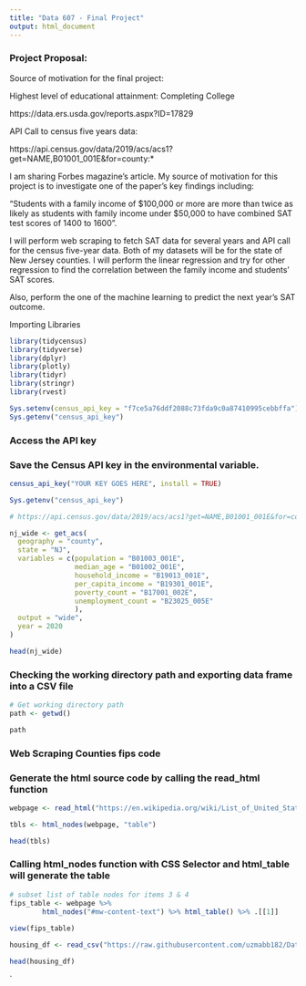 ```yaml
---
title: "Data 607 - Final Project"
output: html_document
---
```


### Project Proposal:

Source of motivation for the final project: 


Highest level of educational attainment:	Completing College

 https://data.ers.usda.gov/reports.aspx?ID=17829

API Call to census five years data:

https://api.census.gov/data/2019/acs/acs1?get=NAME,B01001_001E&for=county:*

I am sharing Forbes magazine's article. My source of motivation for this project is to investigate one of the paper’s key findings including:

"Students with a family income of $100,000 or more are more than twice as likely as students with family income under $50,000 to have combined SAT test scores of 1400 to 1600".

I will perform web scraping to fetch SAT data for several years and API call for the census five-year data. Both of my datasets will be for the state of New Jersey counties. I will perform the linear regression and try for other regression to find the correlation between the family income and students' SAT scores.

Also, perform the one of the machine learning to predict the next year's SAT outcome.


Importing Libraries

```r
library(tidycensus)
library(tidyverse)
library(dplyr)
library(plotly)
library(tidyr)
library(stringr)
library(rvest)

```


```r
Sys.setenv(census_api_key = "f7ce5a76ddf2088c73fda9c0a87410995cebbffa")
Sys.getenv("census_api_key")
```


### Access the API key
### Save the Census API key in the environmental variable.
```r
census_api_key("YOUR KEY GOES HERE", install = TRUE)
```


```r
Sys.getenv("census_api_key")
```


```r
# https://api.census.gov/data/2019/acs/acs1?get=NAME,B01001_001E&for=county:*

nj_wide <- get_acs(
  geography = "county",
  state = "NJ",
  variables = c(population = "B01003_001E",
                median_age = "B01002_001E",
                household_income = "B19013_001E",
                per_capita_income = "B19301_001E",
                poverty_count = "B17001_002E",
                unemployment_count = "B23025_005E"
                ),
  output = "wide",
  year = 2020
)

head(nj_wide)

```

### Checking the working directory path and exporting data frame into a CSV file

```r
# Get working directory path
path <- getwd()

path

```


### Web Scraping Counties fips code


### Generate the html source code by calling the read_html function

```r

webpage <- read_html("https://en.wikipedia.org/wiki/List_of_United_States_FIPS_codes_by_county")

tbls <- html_nodes(webpage, "table")

head(tbls)
```

### Calling html_nodes function with CSS Selector and html_table will generate the table

```r
# subset list of table nodes for items 3 & 4
fips_table <- webpage %>%
        html_nodes("#mw-content-text") %>% html_table() %>% .[[1]]
        
view(fips_table)
```


```r
housing_df <- read_csv("https://raw.githubusercontent.com/uzmabb182/Data_607_Final_Project/main/RDC_Inventory_Core_Metrics_County_History2017-19.csv")

head(housing_df)
```






`



